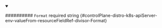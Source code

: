 
<details className="config-field" data-expandable="false" open>
<summary>

########## `Format` <span className="config-field-required" data-required="false">required</span> <span className="config-field-type">string</span> <span className="config-field-default"></span> <span className="config-field-enum"></span> {#controlPlane-distro-k8s-apiServer-env-valueFrom-resourceFieldRef-divisor-Format}



</summary>



</details>
